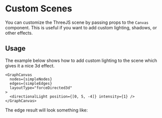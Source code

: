 
# Custom Scenes
You can customize the ThreeJS scene by passing props to the `Canvas` component.
This is useful if you want to add custom lighting, shadows, or other effects.

## Usage
The example below shows how to add custom lighting to the scene which
gives it a nice 3d effect.

```tsx
<GraphCanvas
  nodes={simpleNodes}
  edges={simpleEdges}
  layoutType="forceDirected3d"
>
  <directionalLight position={[0, 5, -4]} intensity={1} />
</GraphCanvas>
```

The edge result will look something like:

<div style={{ height: 400, width: '100%', position: 'relative', margin: '0 auto', background: 'white', borderRadius: 4, border: '1px solid rgba(0,0,0,.1)', boxShadow: 'rgb(0 0 0 / 10%) 0 1px 3px 0', overflow: 'hidden' }}>
  <CustomLighting />
</div>
